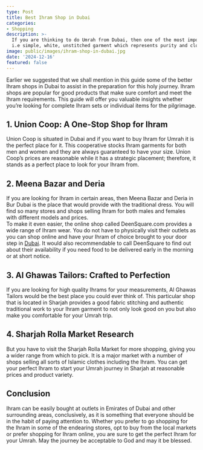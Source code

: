 ```yaml
---
type: Post
title: Best Ihram Shop in Dubai
categories:
- Shopping
description: >-
  If you are thinking to do Umrah from Dubai, then one of the most important preparation is to select the right Ihram
  i.e simple, white, unstitched garment which represents purity and closeness of Allah.
image: public/images/ihram-shop-in-dubai.jpg
date: '2024-12-16'
featured: false
---
```


Earlier we suggested that we shall mention in this guide some of the better Ihram shops in Dubai to assist in the preparation for this holy journey. Ihram shops are popular for good products that make sure comfort and meet the Ihram requirements. This guide will offer you valuable insights whether you’re looking for complete Ihram sets or individual items for the pilgrimage.

## 1. Union Coop: A One-Stop Shop for Ihram
Union Coop is situated in Dubai and if you want to buy Ihram for Umrah it is the perfect place for it. This cooperative stocks Ihram garments for both men and women and they are always guaranteed to have your size. Union Coop’s prices are reasonable while it has a strategic placement; therefore, it stands as a perfect place to look for your Ihram from.

## 2. Meena Bazar and Deria
If you are looking for Ihram in certain areas, then Meena Bazar and Deria in Bur Dubai is the place that would provide with the traditional dress. You will find so many stores and shops selling Ihram for both males and females with different models and prices.  
To make it even easier, the online shop called DeenSquare.com provides a wide range of Ihram wear. You do not have to physically visit their outlets as you can shop online and have your Ihram of choice brought to your door step in [Dubai](https://uaetime.netlify.app/). It would also recommendable to call DeenSquare to find out about their availability if you need food to be delivered early in the morning or at short notice.

## 3. Al Ghawas Tailors: Crafted to Perfection
If you are looking for high quality Ihrams for your measurements, Al Ghawas Tailors would be the best place you could ever think of. This particular shop that is located in Sharjah provides a good fabric stitching and authentic traditional work to your Ihram garment to not only look good on you but also make you comfortable for your Umrah trip.

## 4. Sharjah Rolla Market Research
But you have to visit the Sharjah Rolla Market for more shopping, giving you a wider range from which to pick. It is a major market with a number of shops selling all sorts of Islamic clothes including the Ihram. You can get your perfect Ihram to start your Umrah journey in Sharjah at reasonable prices and product variety.

## Conclusion
Ihram can be easily bought at outlets in Emirates of Dubai and other surrounding areas, conclusively, as it is something that everyone should be in the habit of paying attention to. Whether you prefer to go shopping for the Ihram in some of the endearing stores, opt to buy from the local markets or prefer shopping for Ihram online, you are sure to get the perfect Ihram for your Umrah. May the journey be acceptable to God and may it be blessed.
